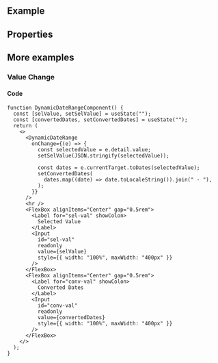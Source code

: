 
<Meta of={ComponentStories} />

<DocsHeader />

<br />

## Example

<Canvas of={ComponentStories.Default} />

## Properties

<ControlsWithNote of={ComponentStories.Default} />

## More examples

### Value Change

<Canvas of={ComponentStories.ValueChange} />

#### Code

```tsx
function DynamicDateRangeComponent() {
  const [selValue, setSelValue] = useState("");
  const [convertedDates, setConvertedDates] = useState("");
  return (
    <>
      <DynamicDateRange
        onChange={(e) => {
          const selectedValue = e.detail.value;
          setSelValue(JSON.stringify(selectedValue));

          const dates = e.currentTarget.toDates(selectedValue);
          setConvertedDates(
            dates.map((date) => date.toLocaleString()).join(" - "),
          );
        }}
      />
      <hr />
      <FlexBox alignItems="Center" gap="0.5rem">
        <Label for="sel-val" showColon>
          Selected Value
        </Label>
        <Input
          id="sel-val"
          readonly
          value={selValue}
          style={{ width: "100%", maxWidth: "400px" }}
        />
      </FlexBox>
      <FlexBox alignItems="Center" gap="0.5rem">
        <Label for="conv-val" showColon>
          Converted Dates
        </Label>
        <Input
          id="conv-val"
          readonly
          value={convertedDates}
          style={{ width: "100%", maxWidth: "400px" }}
        />
      </FlexBox>
    </>
  );
}
```

<Footer />
